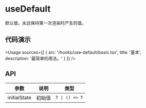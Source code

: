 
# useDefault

默认值，永远保持第一次渲染时产生的值。

## 代码演示

<Usage
  sources={[
    {
      src: '/hooks/use-default/basic.tsx',
      title: '基本',
      description: '最简单的用法。'
    }
  ]}
/>

## API

| 参数         | 说明   | 类型           |
| ------------ | ------ | -------------- |
| initialState | 初始值 | `T \| () => T` |
